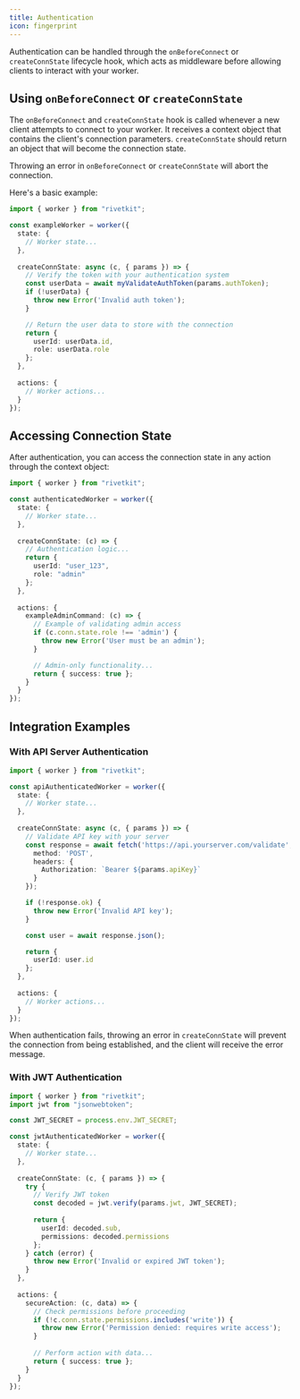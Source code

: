 ```yaml
---
title: Authentication
icon: fingerprint
---
```


Authentication can be handled through the `onBeforeConnect` or `createConnState` lifecycle hook, which acts as middleware before allowing clients to interact with your worker.

## Using `onBeforeConnect` or `createConnState`

The `onBeforeConnect` and `createConnState` hook is called whenever a new client attempts to connect to your worker. It receives a context object that contains the client's connection parameters. `createConnState` should return an object that will become the connection state.

Throwing an error in `onBeforeConnect` or `createConnState` will abort the connection.

Here's a basic example:

```typescript
import { worker } from "rivetkit";

const exampleWorker = worker({
  state: {
    // Worker state...
  },
  
  createConnState: async (c, { params }) => {
    // Verify the token with your authentication system
    const userData = await myValidateAuthToken(params.authToken);
    if (!userData) {
      throw new Error('Invalid auth token');
    }

    // Return the user data to store with the connection
    return {
      userId: userData.id,
      role: userData.role
    };
  },
  
  actions: {
    // Worker actions...
  }
});
```

## Accessing Connection State

After authentication, you can access the connection state in any action through the context object:

```typescript
import { worker } from "rivetkit";

const authenticatedWorker = worker({
  state: {
    // Worker state...
  },
  
  createConnState: (c) => {
    // Authentication logic...
    return {
      userId: "user_123",
      role: "admin"
    };
  },
  
  actions: {
    exampleAdminCommand: (c) => {
      // Example of validating admin access
      if (c.conn.state.role !== 'admin') {
        throw new Error('User must be an admin');
      }

      // Admin-only functionality...
      return { success: true };
    }
  }
});
```

## Integration Examples

### With API Server Authentication

```typescript
import { worker } from "rivetkit";

const apiAuthenticatedWorker = worker({
  state: {
    // Worker state...
  },
  
  createConnState: async (c, { params }) => {
    // Validate API key with your server
    const response = await fetch('https://api.yourserver.com/validate', {
      method: 'POST',
      headers: {
        Authorization: `Bearer ${params.apiKey}`
      }
    });

    if (!response.ok) {
      throw new Error('Invalid API key');
    }

    const user = await response.json();

    return {
      userId: user.id
    };
  },
  
  actions: {
    // Worker actions...
  }
});
```

When authentication fails, throwing an error in `createConnState` will prevent the connection from being established, and the client will receive the error message.

### With JWT Authentication

```typescript
import { worker } from "rivetkit";
import jwt from "jsonwebtoken";

const JWT_SECRET = process.env.JWT_SECRET;

const jwtAuthenticatedWorker = worker({
  state: {
    // Worker state...
  },
  
  createConnState: (c, { params }) => {
    try {
      // Verify JWT token
      const decoded = jwt.verify(params.jwt, JWT_SECRET);
      
      return {
        userId: decoded.sub,
        permissions: decoded.permissions
      };
    } catch (error) {
      throw new Error('Invalid or expired JWT token');
    }
  },
  
  actions: {
    secureAction: (c, data) => {
      // Check permissions before proceeding
      if (!c.conn.state.permissions.includes('write')) {
        throw new Error('Permission denied: requires write access');
      }
      
      // Perform action with data...
      return { success: true };
    }
  }
});
```
